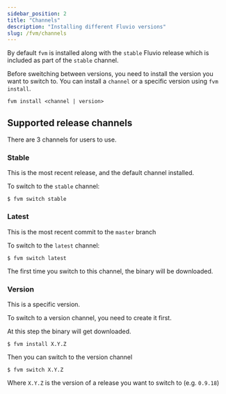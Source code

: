 ```yaml
---
sidebar_position: 2
title: "Channels"
description: "Installing different Fluvio versions"
slug: /fvm/channels
---
```


By default `fvm` is installed along with the `stable` Fluvio release which is
included as part of the `stable` channel.

Before sweitching between versions, you need to install the version you want to switch to. You can install a `channel` or a specific version using `fvm install`.

```shell
fvm install <channel | version>
```

## Supported release channels

There are 3 channels for users to use.

### Stable
This is the most recent release, and the default channel installed.

To switch to the `stable` channel:


```shell copy="fl"
$ fvm switch stable
```

### Latest
This is the most recent commit to the `master` branch

To switch to the `latest` channel:


```shell copy="fl"
$ fvm switch latest
```

The first time you switch to this channel, the binary will be downloaded.

### Version
This is a specific version.

To switch to a version channel, you need to create it first.

At this step the binary will get downloaded.


```shell copy="fl"
$ fvm install X.Y.Z
```

Then you can switch to the version channel


```shell copy="fl"
$ fvm switch X.Y.Z
```

Where `X.Y.Z` is the version of a release you want to switch to (e.g. `0.9.18`)
